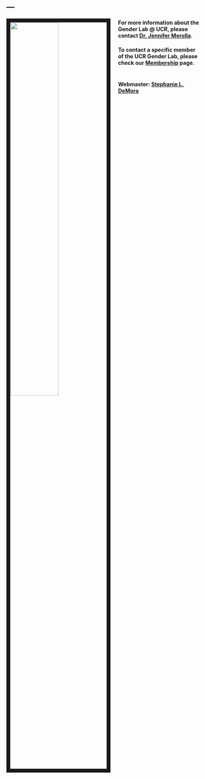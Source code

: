 ---
---

<link rel="stylesheet" href="styles.css" type="text/css">

<img src="images/Political_Science_Students.jpg" style="width:50%; border:10px solid; margin-right: 20px" align="left">



#### For more information about the Gender Lab @ UCR, please contact [Dr. Jennifer Merolla](mailto:merolla@ucr.edu).


#### To contact a specific member of the UCR Gender Lab, please check our [Membership](https://ucr-gender-lab.github.io/membership.html) page.

#

#

#

#

#

#

#

#

#

#

#

#

#

#

#

#

#

#

#

#

#

#

#

#

#

#

#

#

#

#

#

#

#

#

#

#

#

#

#

#

#

#

#

#

#### Webmaster: [Stephanie L. DeMora](https://www.stephaniedemora.com/)